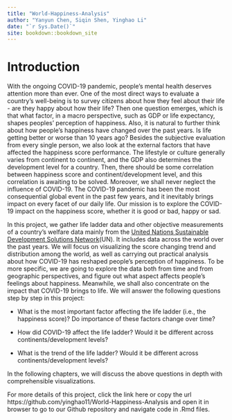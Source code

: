 ```yaml
--- 
title: "World-Happiness-Analysis"
author: "Yanyun Chen, Siqin Shen, Yinghao Li"
date: "`r Sys.Date()`"
site: bookdown::bookdown_site
---
```


# Introduction

With the ongoing COVID-19 pandemic, people's mental health deserves attention more than ever. One of the most direct ways to evaluate a country's well-being is to survey citizens about how they feel about their life - are they happy about how their life? Then one question emerges, which is that what factor, in a macro perspective, such as GDP or life expectancy, shapes peoples' perception of happiness. Also, it is natural to further think about how people's happiness have changed over the past years. Is life getting better or worse than 10 years ago? Besides the subjective evaluation from every single person, we also look at the external factors that have affected the happiness score performance. 
The lifestyle or culture generally varies from continent to continent, and the GDP also determines the development level for a country. Then, there should be some correlation between happiness score and continent/development level, and this correlation is awaiting to be solved. Moreover, we shall never neglect the influence of COVID-19. The COVID-19 pandemic has been the most consequential global event in the past few years, and it inevitably brings impact on every facet of our daily life. Our mission is to explore the COVID-19 impact on the happiness score, whether it is good or bad, happy or sad. 

In this project, we gather life ladder data and other objective measurements of a country's welfare data mainly from the [United Nations Sustainable Development Solutions Network](https://worldhappiness.report/ed/2021/)(UN). It includes data across the world over the past years. We will focus on visualizing the score changing trend and distribution among the world, as well as carrying out practical analysis about how COVID-19 has reshaped people's perception of happiness. To be more specific, we are going to explore the data both from time and from geographic perspectives, and figure out what aspect affects people's feelings about happiness. Meanwhile, we shall also concentrate on the impact that COVID-19 brings to life. We will answer the following questions step by step in this project:

- What is the most important factor affecting the life ladder (i.e., the happiness score)? Do importance of these factors change over time?

- How did COVID-19 affect the life ladder? Would it be different across continents/development levels?

- What is the trend of the life ladder? Would it be different across continents/development levels? 

In the following chapters, we will discuss the above questions in depth with comprehensible visualizations.

For more details of this project, click the link here or copy the url https://github.com/yinghao11/World-Happiness-Analysis and open it in browser to go to our Github repository and navigate code in .Rmd files.
